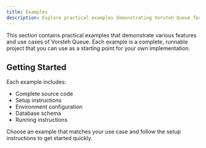 ```yaml
---
title: Examples
description: Explore practical examples demonstrating Vorsteh Queue features and use cases.
---
```


This section contains practical examples that demonstrate various features and use cases of Vorsteh Queue. Each example is a complete, runnable project that you can use as a starting point for your own implementation.

## Getting Started

Each example includes:

- Complete source code
- Setup instructions
- Environment configuration
- Database schema
- Running instructions

Choose an example that matches your use case and follow the setup instructions to get started quickly.
